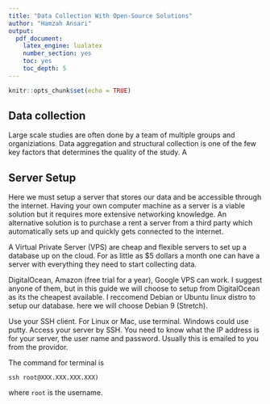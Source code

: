 ```yaml
---
title: "Data Collection With Open-Source Solutions"
author: "Hamzah Ansari"
output:
  pdf_document:
    latex_engine: lualatex
    number_section: yes
    toc: yes
    toc_depth: 5
---
```


```r
knitr::opts_chunk$set(echo = TRUE)
```


## Data collection

Large scale studies are often done by a team of multiple groups and organiziations. Data aggregation and structural collection is one of the few key factors that determines the quality of the study. A 



## Server Setup

Here we must setup a server that stores our data and be accessible through the internet. Having your own computer machine as a server is a viable solution but it requires more extensive networking knowledge. An alternative solution is to purchase a rent a server from a third party which automatically sets up and quickly gets connected to the internet. 

A Virtual Private Server (VPS) are cheap and flexible servers to set up a database up on the cloud. For as little as $5 dollars a month one can have a server with everything they need to start collecting data.

DigitalOcean, Amazon (free trial for a year), Google VPS can work. I suggest anyone of them, but in this guide we will choose to setup from DigitalOcean as its the cheapest available. I reccomend Debian or Ubuntu linux distro to setup our database. here we will choose Debian 9 (Stretch). 

Use your SSH client. For Linux or Mac, use terminal. Windows could use putty. Access your server by SSH. You need to know what the IP address is for your server, the user name and password. Usually this is emailed to you from the providor. 

The command for terminal is 

`ssh root@XXX.XXX.XXX.XXX)`

where `root` is the username. 

